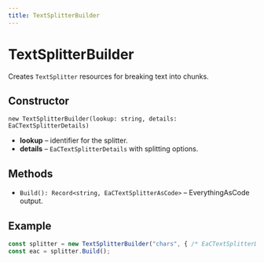 ```yaml
---
title: TextSplitterBuilder
---
```


# TextSplitterBuilder

Creates `TextSplitter` resources for breaking text into chunks.

## Constructor

`new TextSplitterBuilder(lookup: string, details: EaCTextSplitterDetails)`

- **lookup** – identifier for the splitter.
- **details** – `EaCTextSplitterDetails` with splitting options.

## Methods

- `Build(): Record<string, EaCTextSplitterAsCode>` – EverythingAsCode output.

## Example

```ts
const splitter = new TextSplitterBuilder("chars", { /* EaCTextSplitterDetails */ });
const eac = splitter.Build();
```
